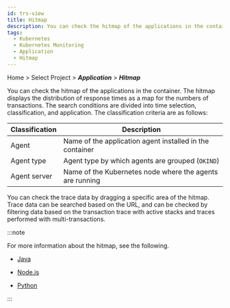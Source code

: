 ```yaml
---
id: trs-view
title: Hitmap
description: You can check the hitmap of the applications in the container.
tags:
  - Kubernetes
  - Kubernetes Monitoring
  - Application
  - Hitmap
---
```


Home > Select Project > **_Application_** > **_Hitmap_**

You can check the hitmap of the applications in the container. The hitmap displays the distribution of response times as a map for the numbers of transactions. The search conditions are divided into time selection, classification, and application. The classification criteria are as follows:

| Classification          | Description                                                      |
| ----------------------- | ---------------------------------------------------------------- |
| Agent                   | Name of the application agent installed in the container         |
| Agent type              | Agent type by which agents are grouped (`OKIND`)                 |
| Agent server            | Name of the Kubernetes node where the agents are running         |

<ImgLang img='whatap_kubernetes_application_hitmap_transaction.png' desc='HITMAP Transaction' />

You can check the trace data by dragging a specific area of the hitmap. Trace data can be searched based on the URL, and can be checked by filtering data based on the transaction trace with active stacks and traces performed with multi-transactions.

:::note

For more information about the hitmap, see the following.

-   [Java](../java/trs-view)

-   [Node.js](../nodejs/trs-view)

-   [Python](../python/trs-view)

:::
